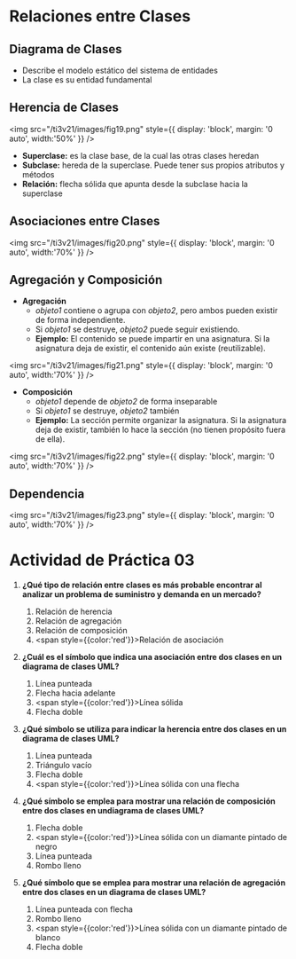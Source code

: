 # Relaciones entre Clases

## Diagrama de Clases

- Describe el modelo estático del sistema de entidades
- La clase es su entidad fundamental

## Herencia de Clases

<img 
    src="/ti3v21/images/fig19.png"
    style={{ display: 'block', margin: '0 auto', width:'50%' }} 
/>
<br/>
- **Superclase:** es la clase base, de la cual las otras clases heredan
- **Subclase:** hereda de la superclase. Puede tener sus propios atributos y métodos
- **Relación:** flecha sólida que apunta desde la subclase hacia la superclase

## Asociaciones entre Clases

<img 
    src="/ti3v21/images/fig20.png"
    style={{ display: 'block', margin: '0 auto', width:'70%' }} 
/>

## Agregación y Composición

- **Agregación**
	- *objeto1* contiene o agrupa con *objeto2*, pero ambos pueden existir de forma independiente.
	- Si *objeto1* se destruye, *objeto2* puede seguir existiendo.
	- **Ejemplo:** El contenido se puede impartir en una asignatura. Si la asignatura deja de existir, el contenido aún existe (reutilizable).

<img 
    src="/ti3v21/images/fig21.png"
    style={{ display: 'block', margin: '0 auto', width:'70%' }} 
/>
<br/>
- **Composición**
	- *objeto1* depende de *objeto2* de forma inseparable
	- Si *objeto1* se destruye, *objeto2* también
	- **Ejemplo:** La sección permite organizar la asignatura. Si la asignatura deja de existir, también lo hace la sección (no tienen propósito fuera de ella).

<img 
    src="/ti3v21/images/fig22.png"
    style={{ display: 'block', margin: '0 auto', width:'70%' }} 
/>

## Dependencia

<img 
    src="/ti3v21/images/fig23.png"
    style={{ display: 'block', margin: '0 auto', width:'70%' }} 
/>
<br/>
# Actividad de Práctica 03

1. **¿Qué tipo de relación entre clases es más probable encontrar al analizar un problema de suministro y demanda en un mercado?**
	1. Relación de herencia
	2. Relación de agregación
	3. Relación de composición
	4. <span style={{color:'red'}}>Relación de asociación</span>

2. **¿Cuál es el símbolo que indica una asociación entre dos clases en un diagrama de clases UML?**
	1. Línea punteada
	2. Flecha hacia adelante
	3. <span style={{color:'red'}}>Línea sólida</span>
	4. Flecha doble

3. **¿Qué símbolo se utiliza para indicar la herencia entre dos clases en un diagrama de clases UML?**
	1. Línea punteada
	2. Triángulo vacío
	3. Flecha doble
	4. <span style={{color:'red'}}>Línea sólida con una flecha</span>

4. **¿Qué símbolo se emplea para mostrar una relación de composición entre dos clases en undiagrama de clases UML?**
	1. Flecha doble
	2. <span style={{color:'red'}}>Línea sólida con un diamante pintado de negro</span>
	3. Línea punteada
	4. Rombo lleno

5. **¿Qué símbolo que se emplea para mostrar una relación de agregación entre dos clases en un diagrama de clases UML?**
	1. Línea punteada con flecha
	2. Rombo lleno
	3. <span style={{color:'red'}}>Línea sólida con un diamante pintado de blanco</span>
	4. Flecha doble